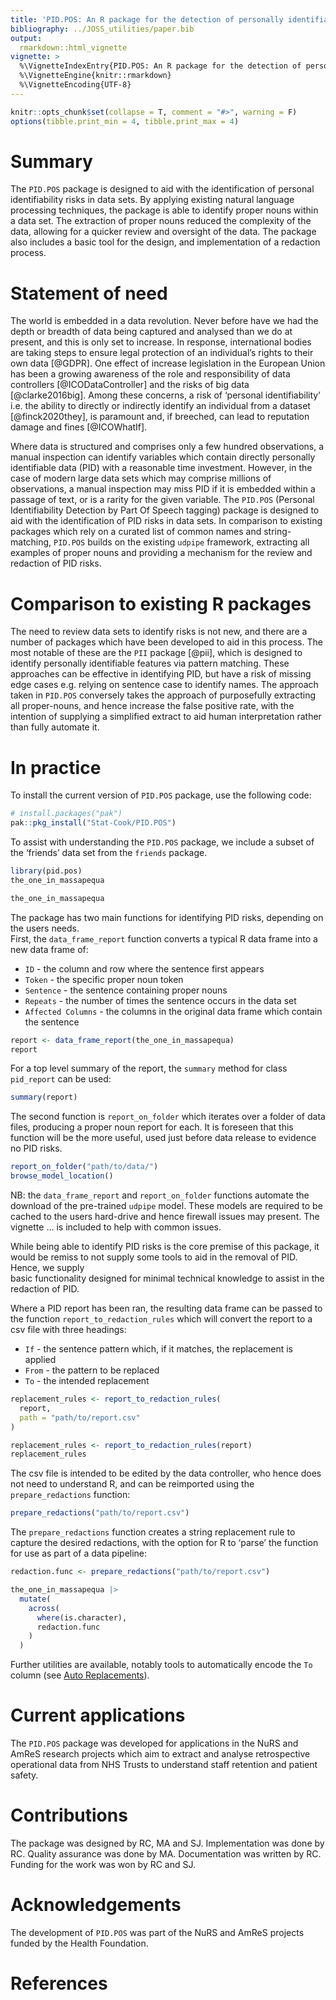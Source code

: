 ```yaml
---
title: 'PID.POS: An R package for the detection of personally identifiable data'
bibliography: ../JOSS_utilities/paper.bib
output: 
  rmarkdown::html_vignette
vignette: >
  %\VignetteIndexEntry{PID.POS: An R package for the detection of personally identifiable data}
  %\VignetteEngine{knitr::rmarkdown}
  %\VignetteEncoding{UTF-8}
---
```


``` r
knitr::opts_chunk$set(collapse = T, comment = "#>", warning = F)
options(tibble.print_min = 4, tibble.print_max = 4)
```

# Summary

The `PID.POS` package is designed to aid with the identification of personal identifiability risks in data sets.
By applying existing natural language processing techniques, the package is able to identify proper nouns within a
data set.  The extraction of proper nouns reduced the complexity of the data, allowing for a quicker review and 
oversight of the data.  The package also includes a basic tool for the design, and 
implementation of a redaction process.  

# Statement of need  

The world is embedded in a data revolution.  Never before have we had the depth or breadth of data 
being captured  and analysed than we do at present, and this is only set to increase. 
In response, international bodies are taking steps to ensure legal protection of an individual's rights 
to their own data [@GDPR].  One effect of increase legislation in the European Union 
 has been a growing awareness of the role and  responsibility of data controllers [@ICODataController] and the risks of big data [@clarke2016big]. 
Among these concerns, a risk of 'personal identifiability' i.e. the ability to directly or 
indirectly identify an individual from a dataset [@finck2020they], is paramount  and, if breeched,
can lead to reputation damage and fines [@ICOWhatIf]. 


Where data  is structured  and comprises only a few hundred observations, a manual inspection can 
identify variables which contain directly personally identifiable data (PID) with a reasonable time
investment.  However, in the case of  modern large data sets which may comprise millions of
observations,  a manual inspection may miss PID if it is  embedded within a passage of text, or is
a rarity for the given variable.  The `PID.POS` (Personal Identifiability Detection by Part Of 
Speech tagging) package is designed to aid with the identification of PID risks in data sets.   In
comparison to existing packages which rely on a curated list of common names and string-matching,
`PID.POS` builds on the existing `udpipe` framework, extracting all examples of 
proper nouns and providing a mechanism for the review and redaction of PID risks.



# Comparison to existing R packages

The need to review data sets to identify risks is not new, and there are a number of packages which have been developed
to aid in this process.  The most notable of these are the `PII` package  [@pii], which is designed to 
identify personally identifiable features via pattern matching. These approaches can be effective in 
identifying PID, but have a risk of missing edge cases e.g. relying on sentence case  to identify names. The 
approach taken in `PID.POS` conversely takes the approach of purposefully extracting all proper-nouns, and hence
increase the false positive rate, with the intention of supplying a simplified extract to aid  human interpretation 
rather than fully automate it.

# In practice

To install the current version of `PID.POS` package, use the following code:

``` r
# install.packages("pak")
pak::pkg_install("Stat-Cook/PID.POS")
```

To assist with understanding the `PID.POS` package, we include a subset of the 'friends' 
data set from the `friends` package.

``` r
library(pid.pos)
the_one_in_massapequa
```

``` r
the_one_in_massapequa
```


The package has two main functions for identifying PID  risks, depending on the users needs.  
First, the `data_frame_report` function converts a typical R data frame into a new data frame of:

* `ID` - the column and row where the sentence first appears
* `Token` - the specific proper noun token 
* `Sentence` - the sentence containing proper nouns
* `Repeats` - the number of times the sentence occurs in the data set
* `Affected Columns` - the columns in the original data frame which contain the sentence

``` r
report <- data_frame_report(the_one_in_massapequa)
report
```


For a top level summary of the report, the `summary` method for class `pid_report` can be used:

``` r
summary(report)
```

The second function is `report_on_folder` which iterates over a folder of data files,
producing a proper noun report for each.  It is foreseen that this function will 
be the more useful, used just before data release to evidence no PID risks.

``` r
report_on_folder("path/to/data/")
browse_model_location()
```    

NB: the `data_frame_report` and `report_on_folder` functions automate the download 
of the pre-trained `udpipe` model.  These models are required to be cached to the users 
hard-drive and hence firewall issues may present.  The vignette ... is included to 
help with common issues.

While being able to identify PID risks is the core premise of this package, it would be 
remiss to not supply some tools to aid in the removal of PID.  Hence, we supply  
basic functionality designed for minimal technical knowledge to assist in the 
redaction of PID.

Where a PID report has been ran, the resulting data frame can be passed to the function 
`report_to_redaction_rules` which will convert the report to a csv file with three headings:

* `If` - the sentence pattern which, if it matches, the replacement is applied
* `From` - the pattern to be replaced
* `To` - the intended replacement

``` r
replacement_rules <- report_to_redaction_rules(
  report,
  path = "path/to/report.csv"
)
```

``` r
replacement_rules <- report_to_redaction_rules(report)
replacement_rules
```
The csv file is intended to be edited by the data controller, who hence does not need 
to understand R, and can be reimported using the `prepare_redactions` function:

``` r
prepare_redactions("path/to/report.csv")
```

The  `prepare_redactions` function creates a string replacement rule to capture the 
desired redactions, with the option for R to 'parse' the function for use as part of a data
pipeline:

``` r
redaction.func <- prepare_redactions("path/to/report.csv")

the_one_in_massapequa |>
  mutate(
    across(
      where(is.character),
      redaction.func
    )
  )
```

 Further utilities are 
available, notably tools to automatically encode the `To` column (see [Auto Replacements](https://stat-cook.github.io/pid.pos/articles/AutoReplacement.html)).

# Current applications

The `PID.POS` package was developed for applications in the NuRS and AmReS research projects
which aim to extract and analyse retrospective operational data from NHS Trusts to understand
staff retention and patient safety.

# Contributions

The package was designed by RC, MA and SJ. Implementation was done by RC. Quality assurance was 
done by MA. Documentation was written by RC. Funding for the work was won by RC and SJ.

# Acknowledgements

The development of `PID.POS` was part of the NuRS and AmReS projects funded by the
Health Foundation.

# References



